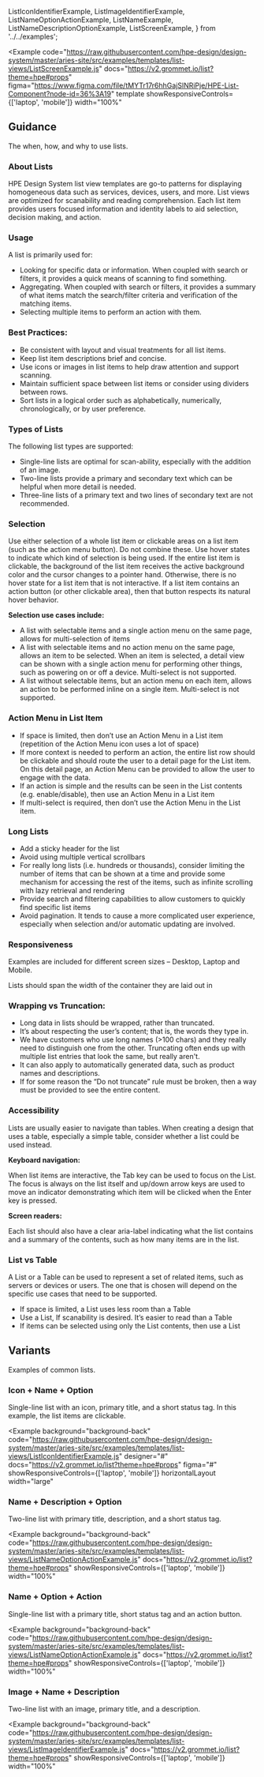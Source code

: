   ListIconIdentifierExample,
  ListImageIdentifierExample,
  ListNameOptionActionExample,
  ListNameExample,
  ListNameDescriptionOptionExample,
  ListScreenExample,
} from '../../examples';

<Example
  code="https://raw.githubusercontent.com/hpe-design/design-system/master/aries-site/src/examples/templates/list-views/ListScreenExample.js"
  docs="https://v2.grommet.io/list?theme=hpe#props"
  figma="https://www.figma.com/file/tMYTr17r6hhGajSlNRiPje/HPE-List-Component?node-id=36%3A19"
  template
  showResponsiveControls={['laptop', 'mobile']}
  width="100%"
>
  <ListScreenExample />
</Example>

## Guidance

The when, how, and why to use lists.

### About Lists

HPE Design System list view templates are go-to patterns for displaying homogeneous data such as services, devices, users, and more. List views are optimized for scanability and reading comprehension. Each list item provides users focused information and identity labels to aid selection, decision making, and action.

### Usage

A list is primarily used for:

- Looking for specific data or information. When coupled with search or filters, it provides a quick means of scanning to find something.
- Aggregating. When coupled with search or filters, it provides a summary of what items match the search/filter criteria and verification of the matching items.
- Selecting multiple items to perform an action with them.

### Best Practices:

- Be consistent with layout and visual treatments for all list items.
- Keep list item descriptions brief and concise.
- Use icons or images in list items to help draw attention and support scanning.
- Maintain sufficient space between list items or consider using dividers between rows.
- Sort lists in a logical order such as alphabetically, numerically, chronologically, or by user preference.

### Types of Lists

The following list types are supported:

- Single-line lists are optimal for scan-ability, especially with the addition of an image.
- Two-line lists provide a primary and secondary text which can be helpful when more detail is needed.
- Three-line lists of a primary text and two lines of secondary text are not recommended.

### Selection

Use either selection of a whole list item or clickable areas on a list item (such as the action menu button). Do not combine these.
Use hover states to indicate which kind of selection is being used. If the entire list item is clickable, the background of the list item receives the active background color and the cursor changes to a pointer hand. Otherwise, there is no hover state for a list item that is not interactive. If a list item contains an action button (or other clickable area), then that button respects its natural hover behavior.

**Selection use cases include:**

- A list with selectable items and a single action menu on the same page, allows for multi-selection of items
- A list with selectable items and no action menu on the same page, allows an item to be selected. When an item is selected, a detail view can be shown with a single action menu for performing other things, such as powering on or off a device. Multi-select is not supported.
- A list without selectable items, but an action menu on each item, allows an action to be performed inline on a single item. Multi-select is not supported.

### Action Menu in List Item

- If space is limited, then don’t use an Action Menu in a List item (repetition of the Action Menu icon uses a lot of space)
- If more context is needed to perform an action, the entire list row should be clickable and should route the user to a detail page for the List item. On this detail page, an Action Menu can be provided to allow the user to engage with the data.
- If an action is simple and the results can be seen in the List contents (e.g. enable/disable), then use an Action Menu in a List item
- If multi-select is required, then don’t use the Action Menu in the List item.

### Long Lists

- Add a sticky header for the list
- Avoid using multiple vertical scrollbars
- For really long lists (i.e. hundreds or thousands), consider limiting the number of items that can be shown at a time and provide some mechanism for accessing the rest of the items, such as infinite scrolling with lazy retrieval and rendering
- Provide search and filtering capabilities to allow customers to quickly find specific list items
- Avoid pagination. It tends to cause a more complicated user experience, especially when selection and/or automatic updating are involved.

### Responsiveness

Examples are included for different screen sizes – Desktop, Laptop and Mobile.

Lists should span the width of the container they are laid out in

### Wrapping vs Truncation:

- Long data in lists should be wrapped, rather than truncated.
- It’s about respecting the user’s content; that is, the words they type in.
- We have customers who use long names (>100 chars) and they really need to distinguish one from the other. Truncating often ends up with multiple list entries that look the same, but really aren't.
- It can also apply to automatically generated data, such as product names and descriptions.
- If for some reason the “Do not truncate” rule must be broken, then a way must be provided to see the entire content.

### Accessibility

Lists are usually easier to navigate than tables. When creating a design that uses a table, especially a simple table, consider whether a list could be used instead.

**Keyboard navigation:**

When list items are interactive, the Tab key can be used to focus on the List. The focus is always on the list itself and up/down arrow keys are used to move an indicator demonstrating which item will be clicked when the Enter key is pressed.

**Screen readers:**

Each list should also have a clear aria-label indicating what the list contains and a summary of the contents, such as how many items are in the list.

### List vs Table

A List or a Table can be used to represent a set of related items, such as servers or devices or users. The one that is chosen will depend on the specific use cases that need to be supported.

- If space is limited, a List uses less room than a Table
- Use a List, If scanability is desired. It’s easier to read than a Table
- If items can be selected using only the List contents, then use a List

## Variants

Examples of common lists.

### Icon + Name + Option

Single-line list with an icon, primary title, and a short status tag. In this example, the list items are clickable.

<Example
  background="background-back"
  code="https://raw.githubusercontent.com/hpe-design/design-system/master/aries-site/src/examples/templates/list-views/ListIconIdentifierExample.js"
  designer="#"
  docs="https://v2.grommet.io/list?theme=hpe#props"
  figma="#"
  showResponsiveControls={['laptop', 'mobile']}
  horizontalLayout
  width="large"
>
  <ListIconIdentifierExample />
</Example>

### Name + Description + Option

Two-line list with primary title, description, and a short status tag.

<Example
  background="background-back"
  code="https://raw.githubusercontent.com/hpe-design/design-system/master/aries-site/src/examples/templates/list-views/ListNameOptionActionExample.js"
  docs="https://v2.grommet.io/list?theme=hpe#props"
  showResponsiveControls={['laptop', 'mobile']}
  width="100%"
>
  <ListNameDescriptionOptionExample />
</Example>

### Name + Option + Action

Single-line list with a primary title, short status tag and an action button.

<Example
  background="background-back"
  code="https://raw.githubusercontent.com/hpe-design/design-system/master/aries-site/src/examples/templates/list-views/ListNameOptionActionExample.js"
  docs="https://v2.grommet.io/list?theme=hpe#props"
  showResponsiveControls={['laptop', 'mobile']}
  width="100%"
>
  <ListNameOptionActionExample />
</Example>

### Image + Name + Description

Two-line list with an image, primary title, and a description.

<Example
  background="background-back"
  code="https://raw.githubusercontent.com/hpe-design/design-system/master/aries-site/src/examples/templates/list-views/ListImageIdentifierExample.js"
  docs="https://v2.grommet.io/list?theme=hpe#props"
  showResponsiveControls={['laptop', 'mobile']}
  width="100%"
>
  <ListImageIdentifierExample />
</Example>
